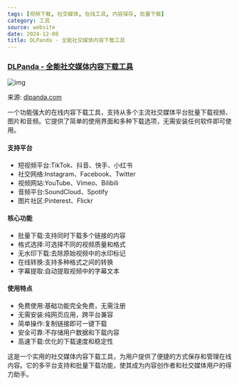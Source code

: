 ```yaml
---
tags: [视频下载, 社交媒体, 在线工具, 内容保存, 批量下载]
category: 工具
source: website
date: 2024-12-08
title: DLPanda - 全能社交媒体内容下载工具
---
```


### [DLPanda - 全能社交媒体内容下载工具](https://dlpanda.com/zh-CN)

![img](https://img.mengpeng.tech/i/2024/12/07/6754482bc7ade.webp)

来源: [dlpanda.com](https://dlpanda.com/zh-CN)

一个功能强大的在线内容下载工具，支持从多个主流社交媒体平台批量下载视频、图片和音频。它提供了简单的使用界面和多种下载选项，无需安装任何软件即可使用。

#### 支持平台
- 短视频平台:TikTok、抖音、快手、小红书
- 社交网络:Instagram、Facebook、Twitter
- 视频网站:YouTube、Vimeo、Bilibili
- 音频平台:SoundCloud、Spotify
- 图片社区:Pinterest、Flickr

#### 核心功能
- 批量下载:支持同时下载多个链接的内容
- 格式选择:可选择不同的视频质量和格式
- 无水印下载:去除原始视频中的水印标记
- 在线转换:支持多种格式之间的转换
- 字幕提取:自动提取视频中的字幕文本

#### 使用特点
- 免费使用:基础功能完全免费，无需注册
- 无需安装:纯网页应用，跨平台兼容
- 简单操作:复制链接即可一键下载
- 安全可靠:不存储用户数据和下载内容
- 高速下载:优化的下载速度和稳定性

这是一个实用的社交媒体内容下载工具，为用户提供了便捷的方式保存和管理在线内容。它的多平台支持和批量下载功能，使其成为内容创作者和社交媒体用户的得力助手。 